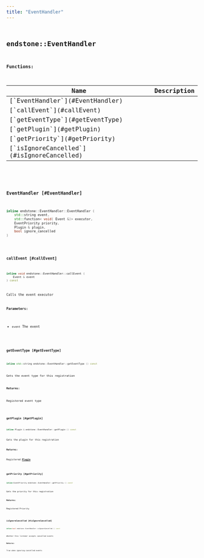 ```yaml
---
title: "EventHandler"
---
```


## <code className="doc-symbol doc-symbol-class"/> endstone::EventHandler

















**Functions:**

<table>
<thead>
   <tr>
      <th>Name</th>
      <th>Description</th>
   </tr>
</thead>
<tbody>
<tr key="classendstone_1_1_event_handler_1a3b68b55031268b92cbbf29b9fb3695c7">
    <td>[`EventHandler`](#EventHandler)</td>
    <td></td>
</tr>
<tr key="classendstone_1_1_event_handler_1a9f180123779aa67ed32f51753a40290c">
    <td>[`callEvent`](#callEvent)</td>
    <td></td>
</tr>
<tr key="classendstone_1_1_event_handler_1aa8bc3d7f90a485cefdf0cbae3f95ffc0">
    <td>[`getEventType`](#getEventType)</td>
    <td></td>
</tr>
<tr key="classendstone_1_1_event_handler_1a6347792cee5b002974bdf1f612d015aa">
    <td>[`getPlugin`](#getPlugin)</td>
    <td></td>
</tr>
<tr key="classendstone_1_1_event_handler_1ae71bf36fa904b1810f5560cdc149b474">
    <td>[`getPriority`](#getPriority)</td>
    <td></td>
</tr>
<tr key="classendstone_1_1_event_handler_1a09736eece61298b452a850f687b9a8ff">
    <td>[`isIgnoreCancelled`](#isIgnoreCancelled)</td>
    <td></td>
</tr>
</tbody>
</table>

### <code className="doc-symbol doc-symbol-function"/> EventHandler [#EventHandler]

```cpp
inline endstone::EventHandler::EventHandler (
    std::string event,
    std::function< void( Event &)> executor,
    EventPriority priority,
    Plugin & plugin,
    bool ignore_cancelled
) 
```
### <code className="doc-symbol doc-symbol-function"/> callEvent [#callEvent]

```cpp
inline void endstone::EventHandler::callEvent (
    Event & event
) const
```


Calls the event executor




**Parameters:**


* `event` The event 




        
### <code className="doc-symbol doc-symbol-function"/> getEventType [#getEventType]

```cpp
inline std::string endstone::EventHandler::getEventType () const
```


Gets the event type for this registration




**Returns:**

Registered event type 





        
### <code className="doc-symbol doc-symbol-function"/> getPlugin [#getPlugin]

```cpp
inline Plugin & endstone::EventHandler::getPlugin () const
```


Gets the plugin for this registration




**Returns:**

Registered [**Plugin**](classendstone_1_1_plugin.md) 





        
### <code className="doc-symbol doc-symbol-function"/> getPriority [#getPriority]

```cpp
inline EventPriority endstone::EventHandler::getPriority () const
```


Gets the priority for this registration




**Returns:**

Registered Priority 





        
### <code className="doc-symbol doc-symbol-function"/> isIgnoreCancelled [#isIgnoreCancelled]

```cpp
inline bool endstone::EventHandler::isIgnoreCancelled () const
```


Whether this listener accepts cancelled events




**Returns:**

True when ignoring cancelled events 





        